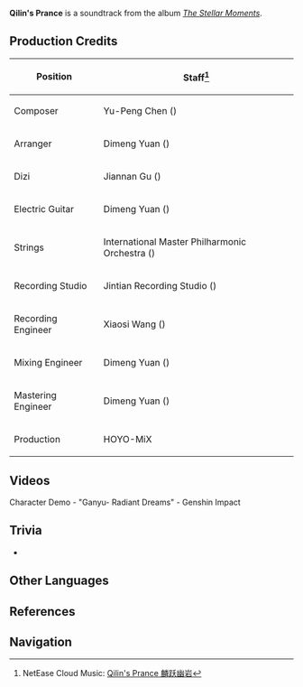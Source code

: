 {{Soundtrack Infobox
|title          =
|image          = The Stellar Moments.png
|album          = The Stellar Moments
|number         = 16
|featured       = GENSHIN CONCERT 2021 "Melodies of an Endless Journey" (CD)
|featured2      =
|featured3      =
|featured_disc  = B
|featured_disc2 =
|featured_disc3 =
|youtube_id     = zmS7kzSHuSE
|youtube_time   = 1196
|spotify_id     = 4gJy5K85glxZFufZQFeR8D
|played_in      = Character Demo
|during         = [https://youtu.be/FHRXP8ceeBU Character Demo - "Ganyu: Radiant Dreams"]
|domain         =
|previous       = Genius of Takwin
|next           = Rex Incognito (Soundtrack)
}}
'''Qilin's Prance''' is a soundtrack from the album ''[[The Stellar Moments]]''.

==Production Credits==
{| class="wikitable" style="text-align:left; height:0.5em"
! Position
! Staff<ref>NetEase Cloud Music: [https://music.163.com/#/song?id=1817410057 Qilin's Prance 麟跃幽岩]</ref>
|-
! Composer
| Yu-Peng Chen ({{Lang|zh=陈致逸|mini=1}})
|-
! Arranger
| Dimeng Yuan ({{Lang|zh=苑迪萌|mini=1}})
|-
! Dizi
| Jiannan Gu ({{Lang|zh=顾剑楠|mini=1}})
|-
! Electric Guitar
| Dimeng Yuan ({{Lang|zh=苑迪萌|mini=1}})
|-
! Strings
| International Master Philharmonic Orchestra ({{Lang|zh=国际首席爱乐乐团|mini=1}})
|-
! Recording Studio
| Jintian Recording Studio ({{Lang|zh=金田录音棚|mini=1}})
|-
! Recording Engineer
| Xiaosi Wang ({{Lang|zh=王小四|mini=1}})
|-
! Mixing Engineer
| Dimeng Yuan ({{Lang|zh=苑迪萌|mini=1}})
|-
! Mastering Engineer
| Dimeng Yuan ({{Lang|zh=苑迪萌|mini=1}})
|-
! Production
| HOYO-MiX
|}

==Videos==
<gallery hideaddbutton="true" captionalign="center">
Character Demo - "Ganyu- Radiant Dreams" - Genshin Impact
</gallery>

==Trivia==
* {{Transclude|Winding River|BishuiTheme|section=1}}

==Other Languages==
{{Other Languages|default_hidden = 1
|en      = Qilin's Prance
|zhs     = 麟跃幽岩
|zhs_rm  = Línyuèyōuyán
|zht     = 麟躍幽岩
|zht_rm  = Línyuèyōuyán
|ja      = 麟躍幽岩
|ja_rm   = Rin'yaku-Yuugan{{Assumed}}
|ko      = 바위를 넘는 {{tt|기린|麒麟}}
|ko_rm   = Bawi-reul Neomneun Girin
}}

==References==
{{Reflist}}

==Navigation==
{{Soundtrack Navbox|The Stellar Moments}}